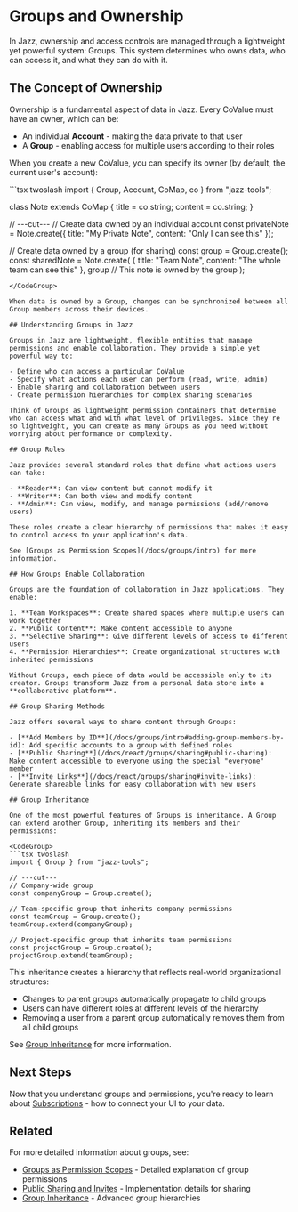 
# Groups and Ownership

In Jazz, ownership and access controls are managed through a lightweight yet powerful system: Groups. This system determines who owns data, who can access it, and what they can do with it.

## The Concept of Ownership

Ownership is a fundamental aspect of data in Jazz. Every CoValue must have an owner, which can be:

- An individual **Account** - making the data private to that user
- A **Group** - enabling access for multiple users according to their roles

When you create a new CoValue, you can specify its owner (by default, the current user's account):

<CodeGroup>
```tsx twoslash
import { Group, Account, CoMap, co } from "jazz-tools";

class Note extends CoMap {
  title = co.string;
  content = co.string;
}

// ---cut---
// Create data owned by an individual account
const privateNote = Note.create({ 
  title: "My Private Note",
  content: "Only I can see this"
});

// Create data owned by a group (for sharing)
const group = Group.create();
const sharedNote = Note.create(
  { 
    title: "Team Note",
    content: "The whole team can see this"
  },
  group // This note is owned by the group
);
```
</CodeGroup>

When data is owned by a Group, changes can be synchronized between all Group members across their devices.

## Understanding Groups in Jazz

Groups in Jazz are lightweight, flexible entities that manage permissions and enable collaboration. They provide a simple yet powerful way to:

- Define who can access a particular CoValue
- Specify what actions each user can perform (read, write, admin)
- Enable sharing and collaboration between users
- Create permission hierarchies for complex sharing scenarios

Think of Groups as lightweight permission containers that determine who can access what and with what level of privileges. Since they're so lightweight, you can create as many Groups as you need without worrying about performance or complexity.

## Group Roles

Jazz provides several standard roles that define what actions users can take:

- **Reader**: Can view content but cannot modify it
- **Writer**: Can both view and modify content
- **Admin**: Can view, modify, and manage permissions (add/remove users)

These roles create a clear hierarchy of permissions that makes it easy to control access to your application's data.

See [Groups as Permission Scopes](/docs/groups/intro) for more information.

## How Groups Enable Collaboration

Groups are the foundation of collaboration in Jazz applications. They enable:

1. **Team Workspaces**: Create shared spaces where multiple users can work together
2. **Public Content**: Make content accessible to anyone
3. **Selective Sharing**: Give different levels of access to different users
4. **Permission Hierarchies**: Create organizational structures with inherited permissions

Without Groups, each piece of data would be accessible only to its creator. Groups transform Jazz from a personal data store into a **collaborative platform**.

## Group Sharing Methods

Jazz offers several ways to share content through Groups:

- [**Add Members by ID**](/docs/groups/intro#adding-group-members-by-id): Add specific accounts to a group with defined roles
- [**Public Sharing**](/docs/react/groups/sharing#public-sharing): Make content accessible to everyone using the special "everyone" member
- [**Invite Links**](/docs/react/groups/sharing#invite-links): Generate shareable links for easy collaboration with new users

## Group Inheritance

One of the most powerful features of Groups is inheritance. A Group can extend another Group, inheriting its members and their permissions:

<CodeGroup>
```tsx twoslash
import { Group } from "jazz-tools";

// ---cut---
// Company-wide group
const companyGroup = Group.create();

// Team-specific group that inherits company permissions
const teamGroup = Group.create();
teamGroup.extend(companyGroup);

// Project-specific group that inherits team permissions
const projectGroup = Group.create();
projectGroup.extend(teamGroup);
```
</CodeGroup>

This inheritance creates a hierarchy that reflects real-world organizational structures:

- Changes to parent groups automatically propagate to child groups
- Users can have different roles at different levels of the hierarchy
- Removing a user from a parent group automatically removes them from all child groups

See [Group Inheritance](/docs/groups/inheritance) for more information.

## Next Steps

Now that you understand groups and permissions, you're ready to learn about [Subscriptions](/docs/building-with-jazz/subscriptions) - how to connect your UI to your data.

## Related

For more detailed information about groups, see:
- [Groups as Permission Scopes](/docs/groups/intro) - Detailed explanation of group permissions
- [Public Sharing and Invites](/docs/groups/sharing) - Implementation details for sharing
- [Group Inheritance](/docs/groups/inheritance) - Advanced group hierarchies
